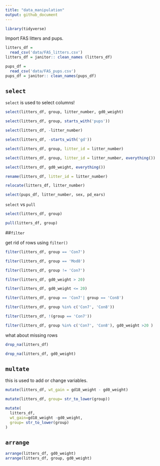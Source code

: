 ```yaml
---
title: "data_manipulation"
output: github_document
---
```


```r
library(tidyverse)
```

Import FAS litters and pups.

```r
litters_df =
  read_csv('data/FAS_litters.csv')
litters_df = janitor:: clean_names (litters_df)

pups_df =
  read_csv('data/FAS_pups.csv')
pups_df = janitor:: clean_names(pups_df)
```

## `select`
`select` is used to select columns!

```r
select(litters_df, group, litter_number, gd0_weight)

select(litters_df, group, starts_with('pups'))

select(litters_df, -litter_number)

select(litters_df, -starts_with('gd'))

select(litters_df, group, litter_id = litter_number)

select(litters_df, group, litter_id = litter_number, everything())

select(litters_df, gd0_weight, everything())
```

```r
rename(litters_df, litter_id = litter_number)

relocate(litters_df, litter_number)
```

```r
select(pups_df, litter_number, sex, pd_ears)
```


`select` vs `pull`

```r
select(litters_df, group)

pull(litters_df, group)
```


##`filter`


get rid of rows using `filter()`

```r
filter(litters_df, group == 'Con7')

filter(litters_df, group == 'Mod8')

filter(litters_df, group != 'Con7')

filter(litters_df, gd0_weight > 20)

filter(litters_df, gd0_weight <= 20)

filter(litters_df, group == 'Con7'| group == 'Con8')

filter(litters_df, group %in% c('Con7', 'Con8'))

filter(litters_df, !(group == 'Con7'))

filter(litters_df, group %in% c('Con7', 'Con8'), gd0_weight >20 )
```

what about missing rows
```r
drop_na(litters_df)

drop_na(litters_df, gd0_weight)
```




## `multate`

this is used to add or change variables.

```r
mutate(litters_df, wt_gain = gd18_weight - gd0_weight)

mutate(litters_df, group= str_to_lower(group))

mutate(
  litters_df,
  wt_gain=gd18_weight -gd0_weight,
  group= str_to_lower(group)
)
```


## `arrange`

```r
arrange(litters_df, gd0_weight)
arrange(litters_df, group, gd0_weight)
```





